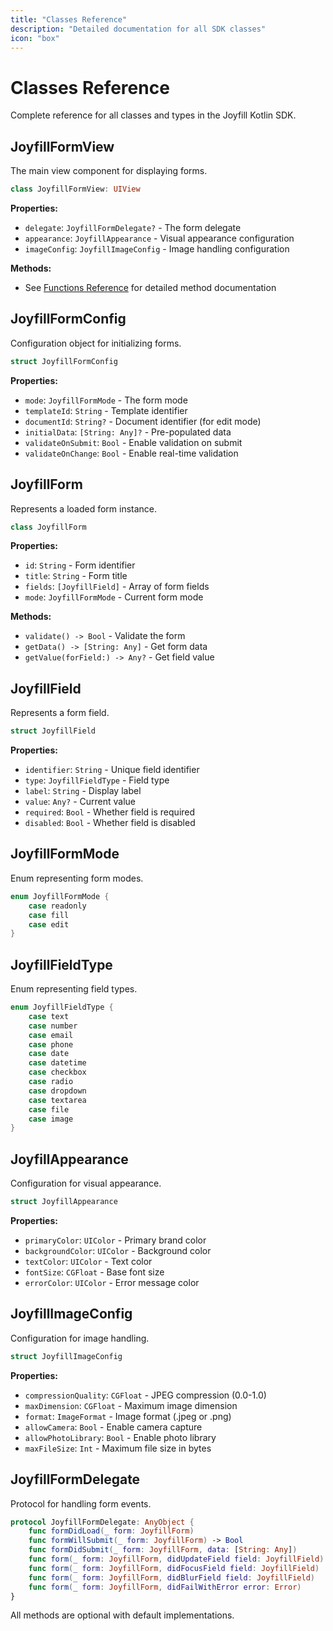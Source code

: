 ```yaml
---
title: "Classes Reference"
description: "Detailed documentation for all SDK classes"
icon: "box"
---
```


# Classes Reference

Complete reference for all classes and types in the Joyfill Kotlin SDK.

## JoyfillFormView

The main view component for displaying forms.

```swift
class JoyfillFormView: UIView
```

**Properties:**
- `delegate`: `JoyfillFormDelegate?` - The form delegate
- `appearance`: `JoyfillAppearance` - Visual appearance configuration
- `imageConfig`: `JoyfillImageConfig` - Image handling configuration

**Methods:**
- See [Functions Reference](/kotlin/api-reference/functions) for detailed method documentation

## JoyfillFormConfig

Configuration object for initializing forms.

```swift
struct JoyfillFormConfig
```

**Properties:**
- `mode`: `JoyfillFormMode` - The form mode
- `templateId`: `String` - Template identifier
- `documentId`: `String?` - Document identifier (for edit mode)
- `initialData`: `[String: Any]?` - Pre-populated data
- `validateOnSubmit`: `Bool` - Enable validation on submit
- `validateOnChange`: `Bool` - Enable real-time validation

## JoyfillForm

Represents a loaded form instance.

```swift
class JoyfillForm
```

**Properties:**
- `id`: `String` - Form identifier
- `title`: `String` - Form title
- `fields`: `[JoyfillField]` - Array of form fields
- `mode`: `JoyfillFormMode` - Current form mode

**Methods:**
- `validate() -> Bool` - Validate the form
- `getData() -> [String: Any]` - Get form data
- `getValue(forField:) -> Any?` - Get field value

## JoyfillField

Represents a form field.

```swift
struct JoyfillField
```

**Properties:**
- `identifier`: `String` - Unique field identifier
- `type`: `JoyfillFieldType` - Field type
- `label`: `String` - Display label
- `value`: `Any?` - Current value
- `required`: `Bool` - Whether field is required
- `disabled`: `Bool` - Whether field is disabled

## JoyfillFormMode

Enum representing form modes.

```swift
enum JoyfillFormMode {
    case readonly
    case fill
    case edit
}
```

## JoyfillFieldType

Enum representing field types.

```swift
enum JoyfillFieldType {
    case text
    case number
    case email
    case phone
    case date
    case datetime
    case checkbox
    case radio
    case dropdown
    case textarea
    case file
    case image
}
```

## JoyfillAppearance

Configuration for visual appearance.

```swift
struct JoyfillAppearance
```

**Properties:**
- `primaryColor`: `UIColor` - Primary brand color
- `backgroundColor`: `UIColor` - Background color
- `textColor`: `UIColor` - Text color
- `fontSize`: `CGFloat` - Base font size
- `errorColor`: `UIColor` - Error message color

## JoyfillImageConfig

Configuration for image handling.

```swift
struct JoyfillImageConfig
```

**Properties:**
- `compressionQuality`: `CGFloat` - JPEG compression (0.0-1.0)
- `maxDimension`: `CGFloat` - Maximum image dimension
- `format`: `ImageFormat` - Image format (.jpeg or .png)
- `allowCamera`: `Bool` - Enable camera capture
- `allowPhotoLibrary`: `Bool` - Enable photo library
- `maxFileSize`: `Int` - Maximum file size in bytes

## JoyfillFormDelegate

Protocol for handling form events.

```swift
protocol JoyfillFormDelegate: AnyObject {
    func formDidLoad(_ form: JoyfillForm)
    func formWillSubmit(_ form: JoyfillForm) -> Bool
    func formDidSubmit(_ form: JoyfillForm, data: [String: Any])
    func form(_ form: JoyfillForm, didUpdateField field: JoyfillField)
    func form(_ form: JoyfillForm, didFocusField field: JoyfillField)
    func form(_ form: JoyfillForm, didBlurField field: JoyfillField)
    func form(_ form: JoyfillForm, didFailWithError error: Error)
}
```

All methods are optional with default implementations.

